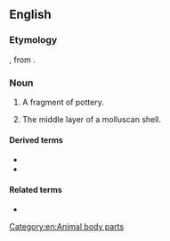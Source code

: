 ==English==

===Etymology===
{{etyl|NL.|en}} {{m|la|ostracum}}, from {{etyl|grc|en}} {{m|grc|ὄστρακον||pottery fragment; shell}}.

===Noun===
{{en-noun|ostraca}}

# {{lb|en|archaeology}} A fragment of pottery.
# {{lb|en|malacology}} The middle layer of a molluscan shell.

====Derived terms====
* {{l|en|periostracum}}
* {{l|en|pro-ostracum}}

====Related terms====
* {{l|en|ostracize}}

[[Category:en:Animal body parts]]